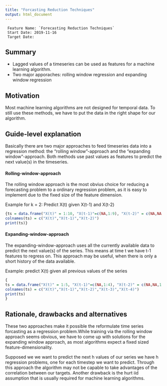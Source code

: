 ```yaml
---
title: "Forcasting Reduction Techniques"
output: html_document
---
```

```
 Feature Name: `Forecasting Reduction Techniques`
 Start Date: 2019-11-16
 Target Date:
 ```

## Summary
[summary]: #summary
 
 - Lagged values of a timeseries can be used as features for a machine learning algorithm.
 - Two major apporaches: rolling window regression and expanding window regression

## Motivation
[motivation]: #motivation

Most machine learning algorithms are not designed for temporal data. To still use these methods, we have to put the data in the right shape for our algorithm.


## Guide-level explanation
[guide-level-explanation]: #guide-level-explanation

Basically there are two major approaches to feed timeseries data into a regression method: the "rolling window"-approach and the "expanding window"-approach. Both methods use past values as features to predict the next value(s) in the timeseries.

#### Rolling-window-approach
[Rolling-window-approach]: #Rolling-window-approach

The rolling window approach is the most obvius choice for reducing a forecasting problem to a ordinary regression problem, as it is easy to implement due to the fixed size of the feature dimension.

 Example for k = 2: Predict X(t) given X(t-1) and X(t-2)

```r
{ts = data.frame("X(t)" = 1:10, "X(t-1)"=c(NA,1:9), "X(t-2)" = c(NA,NA,1:8) )
colnames(ts) = c("X(t)","X(t-1)","X(t-2)")
print(ts)}
```

#### Expanding-window-approach
[Expanding-window-approach]: #Expanding-window-approach

The expanding-window-approach uses all the currently available data to predict the next value(s) of the series. This means at time t we have t-1 features to regress on. This approach may be useful, when there is only a short history of the data available.

Example: predict X(t) given all previous values of the series
```r
{
ts = data.frame("X(t)" = 1:5, "X(t-1)"=c(NA,1:4), "X(t-2)" = c(NA,NA,1:3 ),"X(t-3)" = c(NA,NA,NA,1:2 ),"X(t-4)" = c(NA,NA,NA,NA,1 ))
colnames(ts) = c("X(t)","X(t-1)","X(t-2)","X(t-3)","X(t-4)")
print(ts)
}
```



## Rationale, drawbacks and alternatives
[rationale-and-alternatives]: #rationale-and-alternatives

These two approaches make it possible the reformulate time series forcasting as a regression problem.While training via the rolling window approach seems obvious, we have to come up with solutions for the expanding window approach, as most algorithms expect a fixed sized feature-dimensionality.

Supposed we we want to predict the next h values of our series we have h regression problems, one for each timestep we want to predict. Through this approach the algorithm may not be capable to take advantages of the correlation between our targets. Another drawback is the hurt iid assumption that is usually required for machine learning algorithms.

